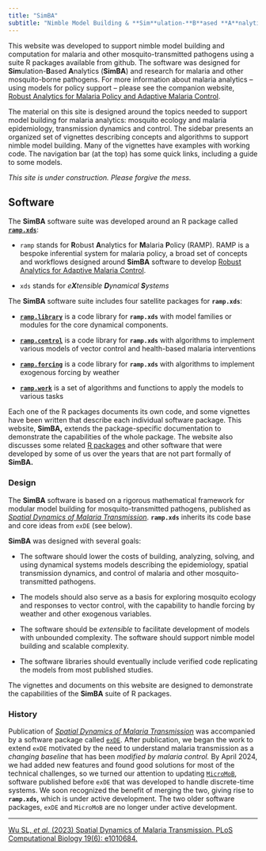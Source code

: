 ```yaml
---
title: "SimBA"
subtitle: "Nimble Model Building & **Sim**ulation-**B**ased **A**nalytics for Malaria and other Mosquito-Transmitted Pathogens"
---
```


This website was developed to support nimble model building and computation for malaria and other mosquito-transmitted pathogens using a suite R packages available from github. The software was designed for **Sim**ulation-**B**ased **A**nalytics (**SimBA**) and research for malaria and other mosquito-borne pathogens. For more information about malaria analytics -- using models for policy support -- please see the companion website,
[Robust Analytics for Malaria Policy and Adaptive Malaria Control](https://faculty.washington.edu/smitdave/ramp/_site/index.html).

The material on this site is designed around the topics needed to support model building for malaria analytics: mosquito ecology and malaria epidemiology, transmission dynamics and control. The sidebar presents an organized set of vignettes describing concepts and algorithms to support nimble model building. Many of the vignettes have examples with working code. The navigation bar (at the top) has some quick links, including a guide to some models.

*This site is under construction. Please forgive the mess.*  

## Software

The **SimBA** software suite was developed around an R package called [**`ramp.xds`**](ramp.xds.html):

-   `ramp` stands for **R**obust **A**nalytics for **M**alaria **P**olicy (RAMP). RAMP is a bespoke inferential system for malaria policy, a broad set of concepts and workflows designed around **SimBA** software to develop [Robust Analytics for Adaptive Malaria Control](https://faculty.washington.edu/smitdave/ramp/_site/index.html).

-   `xds` stands for *e**X**tensible **D**ynamical **S**ystems*

The **SimBA** software suite includes four satellite packages for **`ramp.xds`**:

-   [**`ramp.library`**](ramp.library.html) is a code library for **`ramp.xds`** with model families or modules for the core dynamical components.

-   [**`ramp.control`**](ramp.control.html) is a code library for **`ramp.xds`** with algorithms to implement various models of vector control and health-based malaria interventions

-   [**`ramp.forcing`**](ramp.forcing.html) is a code library for **`ramp.xds`** with algorithms to implement exogenous forcing by weather

-   [**`ramp.work`**](ramp.work.html) is a set of algorithms and functions to apply the models to various tasks

Each one of the R packages documents its own code, and some vignettes have been written that describe each individual software package. This website, **SimBA,** extends the package-specific documentation to demonstrate the capabilities of the whole package. The website also discusses some related [R packages](Rpackages.html) and other software that were developed by some of us over the years that are not part formally of **SimBA.**

### Design

The **SimBA** software is based on a rigorous mathematical framework for modular model building for mosquito-transmitted pathogens, published as [*Spatial Dynamics of Malaria Transmission*](https://journals.plos.org/ploscompbiol/article?id=10.1371/journal.pcbi.1010684). **`ramp.xds`** inherits its code base and core ideas from `exDE` (see below).

**SimBA** was designed with several goals:

-   The software should lower the costs of building, analyzing, solving, and using dynamical systems models describing the epidemiology, spatial transmission dynamics, and control of malaria and other mosquito-transmitted pathogens.

-   The models should also serve as a basis for exploring mosquito ecology and responses to vector control, with the capability to handle forcing by weather and other exogenous variables.

-   The software should be *extensible* to facilitate development of models with unbounded complexity. The software should support nimble model building and scalable complexity.

-   The software libraries should eventually include verified code replicating the models from most published studies.

The vignettes and documents on this website are designed to demonstrate the capabilities of the **SimBA** suite of R packages.

### History

Publication of [*Spatial Dynamics of Malaria Transmission*](https://journals.plos.org/ploscompbiol/article?id=10.1371/journal.pcbi.1010684) was accompanied by a software package called [`exDE`](https://dd-harp.github.io/exDE/). After publication, we began the work to extend `exDE` motivated by the need to understand malaria transmission as a *changing baseline* that has been *modified by malaria control.* By April 2024, we had added new features and found good solutions for most of the technical challenges, so we turned our attention to updating [`MicroMoB`](https://dd-harp.github.io/MicroMoB/), software published before `exDE` that was developed to handle discrete-time systems. We soon recognized the benefit of merging the two, giving rise to **`ramp.xds`,** which is under active development. The two older software packages, `exDE` and `MicroMoB` are no longer under active development.

------------------------------------------------------------------------

[Wu SL, *et al.* (2023) Spatial Dynamics of Malaria Transmission. PLoS Computational Biology 19(6): e1010684.](https://journals.plos.org/ploscompbiol/article?id=10.1371/journal.pcbi.1010684)
